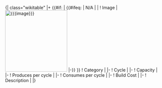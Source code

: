 <includeonly>{| class="wikitable"
|+ {{{name}}}
{{#if: {{{image|}}} | {{#ifeq: {{{image}}} | N/A | | ! Image
| [[File:{{{image}}}|200px]]
|-}} }}
! Category
| {{{category}}}
|-
! Cycle
| {{{cycle}}}
|-
! Capacity
| {{{capacity}}}
|-
! Produces per cycle
| {{{produce_per_cycle}}}
|-
! Consumes per cycle
| {{{consume_per_cycle}}}
|-
! Build Cost
| {{{build_cost}}}
|-
! Description
| {{{description}}}
|}</includeonly>